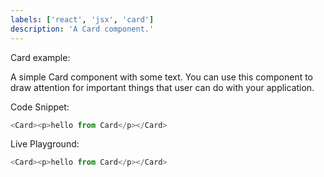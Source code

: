 ```yaml
---
labels: ['react', 'jsx', 'card']
description: 'A Card component.'
---
```



Card example:

A simple Card component with some text. You can use this component to draw attention for important things that user can do with your application.

Code Snippet:
```js
<Card><p>hello from Card</p></Card>
```

Live Playground:
```js live
<Card><p>hello from Card</p></Card>
```